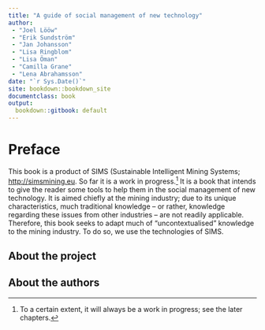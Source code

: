 ```yaml
---
title: "A guide of social management of new technology"
author: 
 - "Joel Lööw"
 - "Erik Sundström"
 - "Jan Johansson"
 - "Lisa Ringblom" 
 - "Lisa Öman"
 - "Camilla Grane"
 - "Lena Abrahamsson"
date: "`r Sys.Date()`"
site: bookdown::bookdown_site
documentclass: book
output:
  bookdown::gitbook: default
---
```


# Preface {-}

This book is a product of SIMS (Sustainable Intelligent Mining Systems;
<http://simsmining.eu>. So far it is a work in progress.^[To a certain
extent, it will always be a work in progress; see the later chapters.]
It is a book that intends to give the reader some tools to help them in
the social management of new technology. It is aimed chiefly at the
mining industry; due to its unique characteristics, much traditional
knowledge -- or rather, knowledge regarding these issues from other
industries -- are not readily applicable. Therefore, this book seeks to
adapt much of "uncontextualised" knowledge to the mining industry. To do
so, we use the technologies of SIMS.

## About the project {-}

## About the authors {-}
